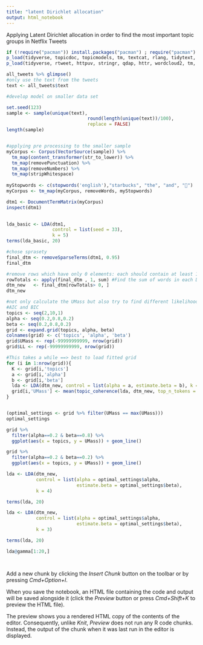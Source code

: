 ```yaml
---
title: "latent Dirichlet allocation"
output: html_notebook
---
```

 Applying Latent Dirichlet allocation in order to find the most important topic groups in Netflix Tweets 


```r
if (!require("pacman")) install.packages("pacman") ; require("pacman")
p_load(tidyverse, topicdoc, topicmodels, tm, textcat, rlang, tidytext, ggmap)
p_load(tidyverse, rtweet, httpuv, stringr, qdap, httr, wordcloud2, tm, tidytext, wordcloud)

```
```r
all_tweets %>% glimpse() 
#only use the text from the tweets 
text <- all_tweets$text

```



```r
#develop model on smaller data set 

set.seed(123)
sample <- sample(unique(text), 
                              round(length(unique(text))/100), 
                              replace = FALSE)
length(sample)
```
```r

```


```r
#applying pre processing to the smaller sample 
myCorpus <- Corpus(VectorSource(sample)) %>%
  tm_map(content_transformer(str_to_lower)) %>%
  tm_map(removePunctuation) %>%
  tm_map(removeNumbers) %>%
  tm_map(stripWhitespace) 
  
myStopwords <- c(stopwords('english'),"starbucks", "the", "and", "📌")
myCorpus <- tm_map(myCorpus, removeWords, myStopwords)

```
```r
dtm1 <- DocumentTermMatrix(myCorpus)
inspect(dtm1)
    
```


```r
lda_basic <- LDA(dtm1, 
                 control = list(seed = 33), 
                 k = 5)
terms(lda_basic, 20)
```


```r
#chose sprasety 
final_dtm <- removeSparseTerms(dtm1, 0.95) 
final_dtm

```
```r
#remove rows which have only 0 elements: each should contain at least 1 non zero 
rowTotals <- apply(final_dtm , 1, sum) #Find the sum of words in each Document
dtm_new   <- final_dtm[rowTotals> 0, ]
dtm_new
```


```r
#not only calculate the UMass but also try to find different likelihood measures 
#AIC and BIC 
topics <- seq(2,10,1)
alpha <- seq(0.2,0.8,0.2)
beta <- seq(0.2,0.8,0.2)
grid <- expand.grid(topics, alpha, beta)
colnames(grid) <- c('topics', 'alpha', 'beta')
grid$UMass <- rep(-99999999999, nrow(grid))
grid$LL <- rep(-99999999999, nrow(grid))

#This takes a while ==> best to load fitted grid
for (i in 1:nrow(grid)){
  K <- grid[i,'topics']
  a <- grid[i,'alpha']
  b <- grid[i,'beta']
  lda <- LDA(dtm_new, control = list(alpha = a, estimate.beta = b), k = K)
  grid[i,'UMass'] <- mean(topic_coherence(lda, dtm_new, top_n_tokens = 30))
}


```
```r
```


```r

(optimal_settings <- grid %>% filter(UMass == max(UMass))) 
optimal_settings

```


```r
grid %>% 
  filter(alpha==0.2 & beta==0.8) %>% 
  ggplot(aes(x = topics, y = UMass)) + geom_line() 
```


```r
grid %>% 
  filter(alpha==0.2 & beta==0.2) %>% 
  ggplot(aes(x = topics, y = UMass)) + geom_line() 
```


```r
lda <- LDA(dtm_new, 
           control = list(alpha = optimal_settings$alpha, 
                          estimate.beta = optimal_settings$beta),
           k = 4)

terms(lda, 20)


```

```r
lda <- LDA(dtm_new, 
           control = list(alpha = optimal_settings$alpha, 
                          estimate.beta = optimal_settings$beta),
           k = 3)

terms(lda, 20)
```


```r
lda@gamma[1:20,]
```


```r
```


```r
```

Add a new chunk by clicking the *Insert Chunk* button on the toolbar or by pressing *Cmd+Option+I*.

When you save the notebook, an HTML file containing the code and output will be saved alongside it (click the *Preview* button or press *Cmd+Shift+K* to preview the HTML file). 

The preview shows you a rendered HTML copy of the contents of the editor. Consequently, unlike *Knit*, *Preview* does not run any R code chunks. Instead, the output of the chunk when it was last run in the editor is displayed.

